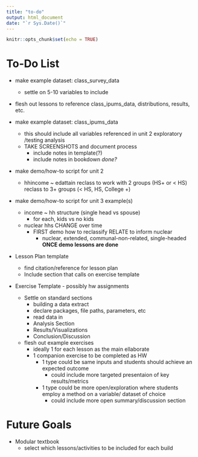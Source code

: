 ```yaml
---
title: "to-do"
output: html_document
date: "`r Sys.Date()`"
---
```


```r
knitr::opts_chunk$set(echo = TRUE)
```

# To-Do List {.tabset}


* make example dataset: class_survey_data
  + settle on 5-10 variables to include
  

* flesh out lessons to reference class_ipums_data, distributions, results, etc.


* make example dataset: class_ipums_data 
  + this should include all variables referenced in unit 2 exploratory /testing analysis
  + TAKE SCREENSHOTS and document process
    + include notes in template(?)
    + include notes in bookdown
  *done?*


  
* make demo/how-to script for unit 2
  + hhincome ~ edattain 
    reclass to work with 2 groups (HS+ or < HS)
    reclass to 3+ groups (< HS, HS, College +)

* make demo/how-to script for unit 3 example(s)

  + income ~ hh structure (single head vs spouse)
    + for each, kids vs no kids
    
  + nuclear hhs CHANGE over time
    + FIRST demo how to reclassify RELATE to inform nuclear
      + nuclear, extended, communal-non-related, single-headed
**ONCE demo lessons are done**
  
  
  
* Lesson Plan template
  * find citation/reference for lesson plan
  * Include section that calls on exercise template
  
  
* Exercise Template - possibly hw assignments
  * Settle on standard sections
    + building a data extract
    + declare packages, file paths, parameters, etc
    + read data in 
    + Analysis Section
    + Results/Visualizations
    + Conclusion/Discussion
  * flesh out example exercises
    + ideally 1 for each lesson as the main ellaborate
    + 1 companion exercise to be completed as HW
      + 1 type could be same inputs and students should achieve an expected outcome
        + could include more targeted presentaion of key results/metrics
      + 1 type could be more open/exploration where students employ a method on a 
      variable/ dataset of choice
        + could include more open summary/discussion section
    
  
  
# Future Goals

* Modular textbook
  * select which lessons/activities to be included for each build
